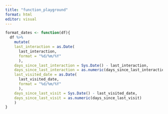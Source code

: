 ```yaml
---
title: "function_playground"
format: html
editor: visual
---
```


```r
format_dates <- function(df){
  df %>%
    mutate(
    last_interaction = as.Date(
      last_interaction, 
      format = "%d/%m/%Y"
      ),
    days_since_last_interaction = Sys.Date() - last_interaction,
    days_since_last_interaction = as.numeric(days_since_last_interaction),
    last_visited_date = as.Date(
      last_visited_date, 
      format = "%d/%m/%Y"
      ),
    days_since_last_visit = Sys.Date() - last_visited_date,
    days_since_last_visit = as.numeric(days_since_last_visit)
    )
}
```